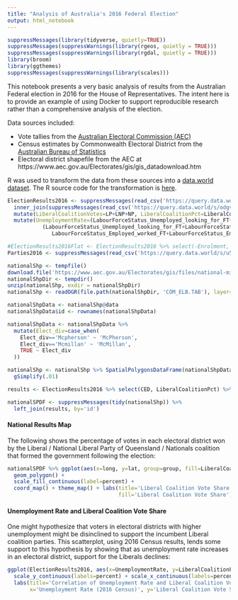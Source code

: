```yaml
---
title: "Analysis of Australia's 2016 Federal Election"
output: html_notebook
---
```


```r
suppressMessages(library(tidyverse, quietly=TRUE))
suppressMessages(suppressWarnings(library(rgeos, quietly = TRUE)))
suppressMessages(suppressWarnings(library(rgdal, quietly = TRUE)))
library(broom)
library(ggthemes)
suppressMessages(suppressWarnings(library(scales)))
```

This notebook presents a very basic analysis of results from the Australian Federal election in 2016 for the House of Representatives.  The intent here is to provide an example of using Docker to support reproducible research rather than a comprehensive analysis of the election.

Data sources included:

* Vote tallies from the [Australian Electoral Commission (AEC)](https://results.aec.gov.au/20499/Website/HouseDownloadsMenu-20499-Csv.htm)
* Census estimates by Commonwealth Electoral District from the [Australian Bureau of Statistics](http://www.abs.gov.au/websitedbs/censushome.nsf/home/tablebuilder)
* Electoral district shapefile from the AEC at https://www.aec.gov.au/Electorates/gis/gis_datadownload.htm

R was used to transform the data from these sources into a [data.world dataset](https://data.world/scottcame/australian-federal-election-2016). The R source code for the transformation is [here](https://github.com/scottcame/elections-data/blob/master/australia-elections/AustraliaElection.R).

```r

ElectionResults2016 <- suppressMessages(read_csv('https://query.data.world/s/rdtdjo6gianfc64voj3pbnfpdueadv')) %>%
  inner_join(suppressMessages(read_csv('https://query.data.world/s/odgvs4f5uy66gg5hrovs6jct5mdx26')), by='CED') %>%
  mutate(LiberalCoalitionVotes=LP+LNP+NP, LiberalCoalitionPct=LiberalCoalitionVotes/Turnout) %>%
  mutate(UnemploymentRate=(LabourForceStatus_Unemployed_looking_for_FT+LabourForceStatus_Unemployed_looking_for_PT) /
           (LabourForceStatus_Unemployed_looking_for_FT+LabourForceStatus_Unemployed_looking_for_PT+
              LabourForceStatus_Employed_worked_FT+LabourForceStatus_Employed_worked_PT+LabourForceStatus_Employed_away_from_work))

#ElectionResults2016Flat <- ElectionResults2016 %>% select(-Enrolment, -Turnout, -WinningParty) %>% gather('Party', 'Votes', -CED, -DivisionID, -State)
Parties2016 <- suppressMessages(read_csv('https://query.data.world/s/u52ol56qmsvldxxkmrtzrno345pc4m'))

nationalShp <- tempfile()
download.file('https://www.aec.gov.au/Electorates/gis/files/national-midmif-09052016.zip', nationalShp, quiet=TRUE)
nationalShpDir <- tempdir()
unzip(nationalShp, exdir = nationalShpDir)
nationalShp <- readOGR(file.path(nationalShpDir, 'COM_ELB.TAB'), layer="COM_ELB", stringsAsFactors = FALSE, verbose=FALSE)

nationalShpData <- nationalShp@data
nationalShpData$id <- rownames(nationalShpData)

nationalShpData <- nationalShpData %>%
  mutate(Elect_div=case_when(
    Elect_div=='Mcpherson' ~ 'McPherson',
    Elect_div=='Mcmillan' ~ 'McMillan',
    TRUE ~ Elect_div
  ))

nationalShp <- nationalShp %>% SpatialPolygonsDataFrame(nationalShpData) %>%
  gSimplify(.01)

results <- ElectionResults2016 %>% select(CED, LiberalCoalitionPct) %>% inner_join(nationalShpData, by=c('CED'='Elect_div'))

nationalSPDF <- suppressMessages(tidy(nationalShp)) %>%
  left_join(results, by='id')

```

#### National Results Map

The following shows the percentage of votes in each electoral district won by the Liberal / National Liberal Party of Queensland / Nationals coalition that formed the government following the election:

```r
nationalSPDF %>% ggplot(aes(x=long, y=lat, group=group, fill=LiberalCoalitionPct)) +
  geom_polygon() +
  scale_fill_continuous(label=percent) +
  coord_map() + theme_map() + labs(title='Liberal Coalition Vote Share', subtitle='By Electoral District, 2016 Federal Election for House of Representatives',
                                   fill='Liberal Coalition Vote Share')
```

#### Unemployment Rate and Liberal Coalition Vote Share

One might hypothesize that voters in electoral districts with higher unemployment might be disinclined to support the incumbent Liberal coalition parties.  This scatterplot, using 2016 Census results, lends some support to this hypothesis by showing that as unemployment rate increases in an electoral district, support for the Liberals declines:

```r
ggplot(ElectionResults2016, aes(x=UnemploymentRate, y=LiberalCoalitionPct)) + geom_point() + geom_smooth(method='lm') +
  scale_y_continuous(labels=percent) + scale_x_continuous(labels=percent) +
  labs(title='Correlation of Unemployment Rate and Liberal Coalition Vote Share', subtitle='By Electoral District, 2016 Federal Election for Australia House of Representatives',
       x='Unemployment Rate (2016 Census)', y='Liberal Coalition Vote Share')
```
